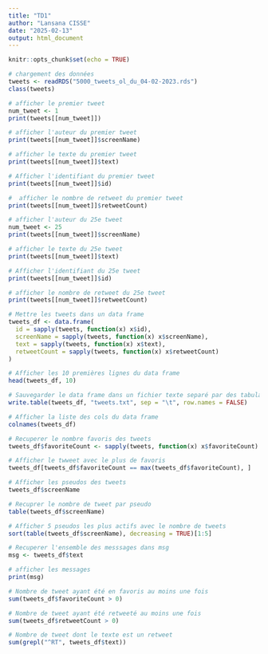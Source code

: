 ---
title: "TD1"
author: "Lansana CISSE"
date: "2025-02-13"
output: html_document
---

```{r setup, include=FALSE}
knitr::opts_chunk$set(echo = TRUE)
```


```{r}
# chargement des données
tweets <- readRDS("5000_tweets_ol_du_04-02-2023.rds")
class(tweets)
```

```{r}
# afficher le premier tweet
num_tweet <- 1
print(tweets[[num_tweet]])
```
```{r}
# afficher l'auteur du premier tweet
print(tweets[[num_tweet]]$screenName)
```
```{r}
# afficher le texte du premier tweet
print(tweets[[num_tweet]]$text)
```

```{r}
# Afficher l'identifiant du premier tweet
print(tweets[[num_tweet]]$id)
```

```{r}
#  afficher le nombre de retweet du premier tweet
print(tweets[[num_tweet]]$retweetCount)
```

```{r}
# afficher l'auteur du 25e tweet
num_tweet <- 25
print(tweets[[num_tweet]]$screenName)
```

```{r}
# afficher le texte du 25e tweet
print(tweets[[num_tweet]]$text)

```
```{r}
# Afficher l'identifiant du 25e tweet
print(tweets[[num_tweet]]$id)
```
```{r}
# afficher le nombre de retweet du 25e tweet
print(tweets[[num_tweet]]$retweetCount)
```

```{r}
# Mettre les tweets dans un data frame
tweets_df <- data.frame(
  id = sapply(tweets, function(x) x$id),
  screenName = sapply(tweets, function(x) x$screenName),
  text = sapply(tweets, function(x) x$text),
  retweetCount = sapply(tweets, function(x) x$retweetCount)
)
```

```{r}
# Afficher les 10 premières lignes du data frame
head(tweets_df, 10)
```
```{r}
# Sauvegarder le data frame dans un fichier texte separé par des tabulations
write.table(tweets_df, "tweets.txt", sep = "\t", row.names = FALSE)
```

```{r}
# Afficher la liste des cols du data frame
colnames(tweets_df)
```

```{r}
# Recuperer le nombre favoris des tweets
tweets_df$favoriteCount <- sapply(tweets, function(x) x$favoriteCount)

# Afficher le twweet avec le plus de favoris
tweets_df[tweets_df$favoriteCount == max(tweets_df$favoriteCount), ]
```

```{r}
# Afficher les pseudos des tweets
tweets_df$screenName
```
```{r}
# Recuprer le nombre de tweet par pseudo
table(tweets_df$screenName)
```
```{r}
# Afficher 5 pseudos les plus actifs avec le nombre de tweets
sort(table(tweets_df$screenName), decreasing = TRUE)[1:5]
```

```{r}
# Recuperer l'ensemble des messsages dans msg
msg <- tweets_df$text

# afficher les messages
print(msg)
```
```{r}
# Nombre de tweet ayant été en favoris au moins une fois
sum(tweets_df$favoriteCount > 0)
```
```{r}
# Nombre de tweet ayant été retweeté au moins une fois
sum(tweets_df$retweetCount > 0)
```
```{r}
# Nombre de tweet dont le texte est un retweet
sum(grepl("^RT", tweets_df$text))
```
```{r}

```


